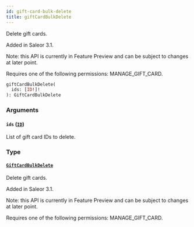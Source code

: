 ```yaml
---
id: gift-card-bulk-delete
title: giftCardBulkDelete
---
```



Delete gift cards.

Added in Saleor 3.1.

Note: this API is currently in Feature Preview and can be subject to changes at later point. 

Requires one of the following permissions: MANAGE_GIFT_CARD.

```graphql
giftCardBulkDelete(
  ids: [ID!]!
): GiftCardBulkDelete
```


### Arguments

#### `ids` ([`ID`](../../../developer/api-reference/scalars/id))

List of gift card IDs to delete.


### Type

#### [`GiftCardBulkDelete`](../../../developer/api-reference/objects/gift-card-bulk-delete) 

Delete gift cards.

Added in Saleor 3.1.

Note: this API is currently in Feature Preview and can be subject to changes at later point. 

Requires one of the following permissions: MANAGE_GIFT_CARD.




